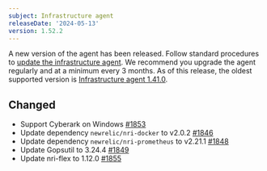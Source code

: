 ```yaml
---
subject: Infrastructure agent
releaseDate: '2024-05-13'
version: 1.52.2
---
```


A new version of the agent has been released. Follow standard procedures to [update the infrastructure agent](https://docs.newrelic.com/docs/infrastructure/install-configure-manage-infrastructure/update-or-uninstall/update-infrastructure-agent). We recommend you upgrade the agent regularly and at a minimum every 3 months. As of this release, the oldest supported version is [Infrastructure agent 1.41.0](https://docs.newrelic.com/docs/release-notes/infrastructure-release-notes/infrastructure-agent-release-notes/new-relic-infrastructure-agent-1410/).

## Changed

* Support Cyberark on Windows  [#1853](https://github.com/newrelic/infrastructure-agent/pull/1853)
* Update dependency `newrelic/nri-docker` to v2.0.2 [#1846](https://github.com/newrelic/infrastructure-agent/pull/1846)
* Update dependency `newrelic/nri-prometheus` to v2.21.1  [#1848](https://github.com/newrelic/infrastructure-agent/pull/1848)
* Update Gopsutil to 3.24.4 [#1849](https://github.com/newrelic/infrastructure-agent/pull/1849)
* Update nri-flex to 1.12.0 [#1855](https://github.com/newrelic/infrastructure-agent/pull/1855)
